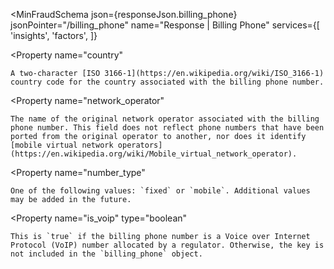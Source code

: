 
<MinFraudSchema
  json={responseJson.billing_phone}
  jsonPointer="/billing_phone"
  name="Response | Billing Phone"
  services={[
    'insights',
    'factors',
  ]}
>
  <Property
    name="country"
  >
    A two-character [ISO 3166-1](https://en.wikipedia.org/wiki/ISO_3166-1) country code for the country associated with the billing phone number.
  </Property>

  <Property
    name="network_operator"
  >
    The name of the original network operator associated with the billing phone number. This field does not reflect phone numbers that have been ported from the original operator to another, nor does it identify [mobile virtual network operators](https://en.wikipedia.org/wiki/Mobile_virtual_network_operator).
  </Property>

  <Property
    name="number_type"
  >
    One of the following values: `fixed` or `mobile`. Additional values may be added in the future.
  </Property>

  <Property
    name="is_voip"
    type="boolean"
  >
    This is `true` if the billing phone number is a Voice over Internet Protocol (VoIP) number allocated by a regulator. Otherwise, the key is not included in the `billing_phone` object.
  </Property>
</MinFraudSchema>
